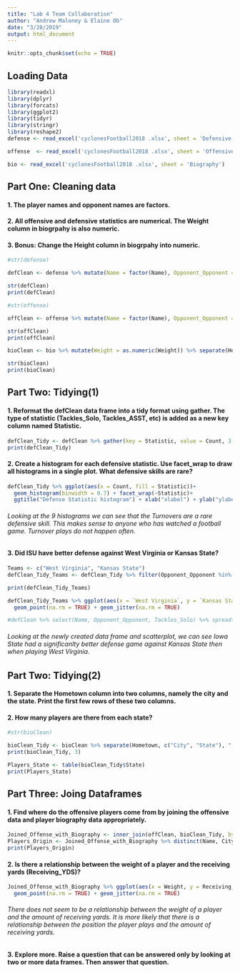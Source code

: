 ```yaml
---
title: "Lab 4 Team Collaboration"
author: "Andrew Maloney & Elaine Ob"
date: "3/28/2019"
output: html_document
---
```


```r
knitr::opts_chunk$set(echo = TRUE)
```

## Loading Data
```r

library(readxl)
library(dplyr) 
library(forcats)
library(ggplot2)
library(tidyr)
library(stringr)
library(reshape2)
defense <- read_excel('cyclonesFootball2018 .xlsx', sheet = 'Defensive')

offense  <- read_excel('cyclonesFootball2018 .xlsx', sheet = 'Offensive')

bio <- read_excel('cyclonesFootball2018 .xlsx', sheet = 'Biography')


```

## Part One: Cleaning data

#### 1. The player names and opponent names are factors.
#### 2. All offensive and defensive statistics are numerical. The Weight column in biogrpahy is also numeric.
#### 3. Bonus: Change the Height column in biogrpahy into numeric.
```r
#str(defense)

defClean <- defense %>% mutate(Name = factor(Name), Opponent_Opponent = factor(Opponent_Opponent)) %>% mutate_at(vars(starts_with("Tack")), list(as.numeric)) %>% mutate_at(vars(starts_with("Turn")), list(as.numeric)) %>% mutate_at(vars(starts_with("Pass")), list(as.numeric))

str(defClean)
print(defClean)

```

```r
#str(offense)

offClean <- offense %>% mutate(Name = factor(Name), Opponent_Opponent = factor(Opponent_Opponent)) %>% mutate_at(vars(starts_with("Rec")), list(as.numeric)) %>% mutate_at(vars(starts_with("Rush")), list(as.numeric)) %>% mutate_at(vars(starts_with("Pass")), list(as.numeric))

str(offClean)
print(offClean)
```

```r

bioClean <- bio %>% mutate(Weight = as.numeric(Weight)) %>% separate(Height, c("Feet", "Inches"), "-", convert = TRUE) %>% mutate(Height_in_Centimeters = ((Feet*12) + Inches)*2.54)

str(bioClean)
print(bioClean)
```


## Part Two: Tidying(1)
#### 1. Reformat the defClean data frame into a tidy format using gather. The type of statistic (Tackles_Solo, Tackles_ASST, etc) is added as a new key column named Statistic.
```r

defClean_Tidy <- defClean %>% gather(key = Statistic, value = Count, 3:11)
print(defClean_Tidy)
```

#### 2. Create a histogram for each defensive statistic. Use facet_wrap to draw all histograms in a single plot. What defensive skills are rare?
```r
defClean_Tidy %>% ggplot(aes(x = Count, fill = Statistic))+ 
  geom_histogram(binwidth = 0.7) + facet_wrap(~Statistic)+
  ggtitle("Defense Statistic histogram") + xlab("xlabel") + ylab("ylabel")

```

###### Looking at the 9 histograms we can see that the Turnovers are a rare defensive skill.  This makes sense to anyone who has watched a football game.  Turnover plays do not happen often.

#### 3. Did ISU have better defense against West Virginia or Kansas State?
```r
Teams <- c("West Virginia", "Kansas State")
defClean_Tidy_Teams <- defClean_Tidy %>% filter(Opponent_Opponent %in% Teams) %>% spread(key = Opponent_Opponent, value = Count) %>% filter(Statistic == "Tackles_Solo")

print(defClean_Tidy_Teams)

defClean_Tidy_Teams %>% ggplot(aes(x = `West Virginia`, y = `Kansas State`))+ 
  geom_point(na.rm = TRUE) + geom_jitter(na.rm = TRUE)

#defClean %>% select(Name, Opponent_Opponent, Tackles_Solo) %>% spread(Opponent_Opponent, Tackles_Solo) %>% ggplot(aes(x = `West Virginia`, y = `Kansas State`)) + geom_point()
```

###### Looking at the newly created data frame and scatterplot, we can see Iowa State had a significanlty better defense game against Kansas State then when playing West Virginia.  

## Part Two: Tidying(2)
#### 1. Separate the Hometown column into two columns, namely the city and the state. Print the first few rows of these two columns. 

#### 2. How many players are there from each state?
```r
#str(bioClean)

bioClean_Tidy <- bioClean %>% separate(Hometown, c("City", "State"), ",", convert = TRUE )
print(bioClean_Tidy, 3)

Players_State <- table(bioClean_Tidy$State)
print(Players_State)

```



## Part Three: Joing Dataframes 
#### 1. Find where do the offensive players come from by joining the offensive data and player biography data appropriately.
```r
Joined_Offense_with_Biography <- inner_join(offClean, bioClean_Tidy, by = "Name")
Players_Origin <- Joined_Offense_with_Biography %>% distinct(Name, City, State, Highschool)
print(Players_Origin)

```

#### 2. Is there a relationship between the weight of a player and the receiving yards (Receiving_YDS)?
```r
Joined_Offense_with_Biography %>% ggplot(aes(x = Weight, y = Receiving_YDS, color = Name))+
  geom_point(na.rm = TRUE) + geom_jitter(na.rm = TRUE)

```

###### There does not seem to be a relationship between the weight of a player and the amount of receiving yards.  It is more likely that there is a relationship between the position the player plays and the amount of receiving yards.

#### 3. Explore more. Raise a question that can be answered only by looking at two or more data frames. Then answer that question.
```r



```